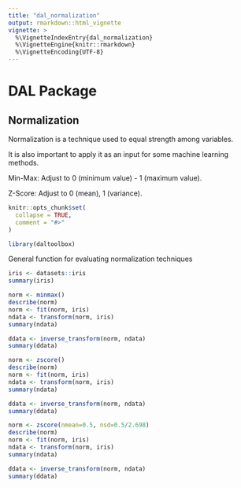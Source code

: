```yaml
---
title: "dal_normalization"
output: rmarkdown::html_vignette
vignette: >
  %\VignetteIndexEntry{dal_normalization}
  %\VignetteEngine{knitr::rmarkdown}
  %\VignetteEncoding{UTF-8}
---
```


# DAL Package

## Normalization

Normalization is a technique used to equal strength among variables. 

It is also important to apply it as an input for some machine learning methods. 

Min-Max: Adjust to 0 (minimum value) - 1 (maximum value).

Z-Score: Adjust to 0 (mean), 1 (variance).

```r
knitr::opts_chunk$set(
  collapse = TRUE,
  comment = "#>"
)
```

```r
library(daltoolbox)
```

General function for evaluating normalization techniques

```r
iris <- datasets::iris  
summary(iris)
```

```r
norm <- minmax()
describe(norm)
norm <- fit(norm, iris)
ndata <- transform(norm, iris)
summary(ndata)

ddata <- inverse_transform(norm, ndata)
summary(ddata)
```

```r
norm <- zscore()
describe(norm)
norm <- fit(norm, iris)
ndata <- transform(norm, iris)
summary(ndata)

ddata <- inverse_transform(norm, ndata)
summary(ddata)
```

```r
norm <- zscore(nmean=0.5, nsd=0.5/2.698)
describe(norm)
norm <- fit(norm, iris)
ndata <- transform(norm, iris)
summary(ndata)

ddata <- inverse_transform(norm, ndata)
summary(ddata)
```

